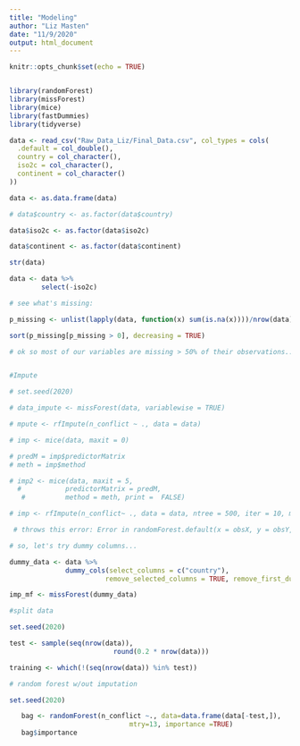 ```yaml
---
title: "Modeling"
author: "Liz Masten"
date: "11/9/2020"
output: html_document
---
```


```r
knitr::opts_chunk$set(echo = TRUE)


library(randomForest)
library(missForest)
library(mice)
library(fastDummies)
library(tidyverse)
```

```r

data <- read_csv("Raw_Data_Liz/Final_Data.csv", col_types = cols(
  .default = col_double(),
  country = col_character(),
  iso2c = col_character(),
  continent = col_character()
))

data <- as.data.frame(data)

# data$country <- as.factor(data$country)

data$iso2c <- as.factor(data$iso2c)

data$continent <- as.factor(data$continent)

str(data)

data <- data %>% 
        select(-iso2c)

```

```r

# see what's missing: 

p_missing <- unlist(lapply(data, function(x) sum(is.na(x))))/nrow(data)

sort(p_missing[p_missing > 0], decreasing = TRUE)

# ok so most of our variables are missing > 50% of their observations... 

```

```r


```


```r

#Impute

# set.seed(2020)

# data_impute <- missForest(data, variablewise = TRUE)

# mpute <- rfImpute(n_conflict ~ ., data = data)

# imp <- mice(data, maxit = 0)

# predM = imp$predictorMatrix
# meth = imp$method

# imp2 <- mice(data, maxit = 5, 
  #           predictorMatrix = predM, 
   #          method = meth, print =  FALSE)

# imp <- rfImpute(n_conflict~ ., data = data, ntree = 500, iter = 10, maxnodes = 127, nodesize = 10, localImp = TRUE)

 # throws this error: Error in randomForest.default(x = obsX, y = obsY, ntree = ntree, mtry = mtry, : Can not handle categorical predictors with more than 53 categories. 

# so, let's try dummy columns... 

dummy_data <- data %>% 
              dummy_cols(select_columns = c("country"),
                        remove_selected_columns = TRUE, remove_first_dummy = TRUE)

imp_mf <- missForest(dummy_data)


```


```r

#split data

set.seed(2020)

test <- sample(seq(nrow(data)), 
                          round(0.2 * nrow(data)))

training <- which(!(seq(nrow(data)) %in% test))

```


```r

# random forest w/out imputation

set.seed(2020)

   bag <- randomForest(n_conflict ~., data=data.frame(data[-test,]), 
                              mtry=13, importance =TRUE)
   bag$importance

```

